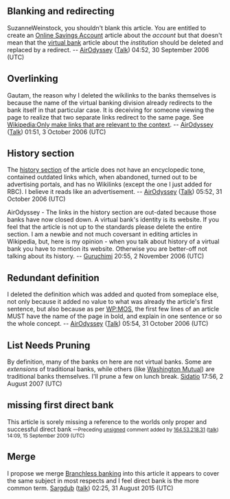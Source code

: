{{WikiProjectBannerShell |1=
{{WikiProject Business & Economics|class=Start|importance=High}}
{{WikiProject Finance|class=start|importance=mid}}
}}

==Blanking and redirecting==
SuzanneWeinstock, you shouldn't blank this article. You are entitled to create an [[Online Savings Account]] article about the ''account'' but that doesn't mean that the [[virtual bank]] article about the ''institution'' should be deleted and replaced by a redirect.  -- [[User:Airodyssey|AirOdyssey]] ([[User talk:Airodyssey|Talk]]) 04:52, 30 September 2006 (UTC)

==Overlinking==
Gautam, the reason why I deleted the wikilinks to the banks themselves is because the name of the virtual banking division already redirects to the bank itself in that particular case. It is deceiving for someone viewing the page to realize that two separate links redirect to the same page. See [[Wikipedia:Only make links that are relevant to the context]]. -- [[User:Airodyssey|AirOdyssey]] ([[User talk:Airodyssey|Talk]]) 01:51, 3 October 2006 (UTC)

== History section ==
The [[Virtual bank#History|history section]] of the article does not have an encyclopedic tone, contained outdated links which, when abandoned, turned out to be advertising portals, and has no Wikilinks (except the one I just added for RBC). I believe it reads like an advertisement. -- [[User:Airodyssey|AirOdyssey]] ([[User talk:Airodyssey|Talk]]) 05:52, 31 October 2006 (UTC)

AirOdyssey - The links in the history section are out-dated because those banks have now closed down. A virtual bank's identity is its website. If you feel that the article is not up to the standards please delete the entire section. I am a newbie and not much coversant in editing articles in Wikipedia, but, here is my opinion - when you talk about history of a virtual bank you have to mention its website. Otherwise you are better-off not talking about its history. -- [[User:Guruchimi|Guruchimi]] 20:55, 2 November 2006 (UTC)

== Redundant definition ==
I deleted the definition which was added and quoted from someplace else, not only because it added no value to what was already the article's first sentence, but also because as per [[WP:MOS]], the first few lines of an article MUST have the name of the page in bold, and explain in one sentence or so the whole concept. -- [[User:Airodyssey|AirOdyssey]] ([[User talk:Airodyssey|Talk]]) 05:54, 31 October 2006 (UTC)

==List Needs Pruning==
By definition, many of the banks on here are not virtual banks. Some are ''extensions'' of traditional banks, while others (like [[Washington Mutual]]) are traditional banks themselves. I'll prune a few on lunch break. [[User:Sidatio|Sidatio]] 17:56, 2 August 2007 (UTC)

== missing first direct bank ==
This article is sorely missing a reference to the worlds only proper and successful direct bank  <span style="font-size: smaller;" class="autosigned">—Preceding [[Wikipedia:Signatures|unsigned]] comment added by [[Special:Contributions/164.53.218.31|164.53.218.31]] ([[User talk:164.53.218.31|talk]]) 14:09, 15 September 2009 (UTC)</span><!-- Template:UnsignedIP --> <!--Autosigned by SineBot-->

==Merge==
I propose we merge [[Branchless banking]] into this article it appears to cover the same subject in most respects and I feel direct bank is the more common term. [[User:Sargdub|Sargdub]] ([[User talk:Sargdub|talk]]) 02:25, 31 August 2015 (UTC)
